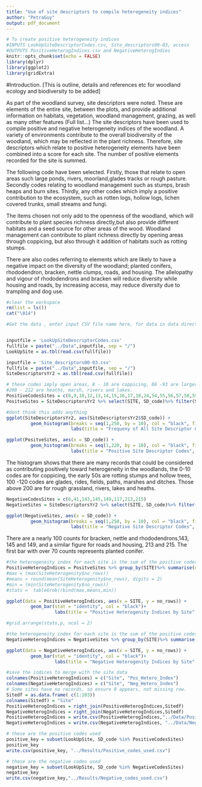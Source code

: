 ```yaml
---
title: "Use of site descriptors to compile heterogeneity indices"
author: "PetraGuy"
output: pdf_document
---
```


```r
# To create positive heterogeneity indices
#INPUTS LookUpSiteDescriptorCodes.csv, Site_descriptors00-03, access
#OUTPUTS PositiveHeterogIndices.csv and NegativeHeterogIndies
knitr::opts_chunk$set(echo = FALSE)
library(dplyr)
library(ggplot2)
library(gridExtra)
```

#Introduction.
[This is outline, details and references etc for woodland ecology and biodiversity to be added]

As part of the woodland survey, site descriptors were noted. These are elements of the entire site, between the plots, and provide additional information on habitats, vegetation, woodland management, grazing, as well as many other features (Full list...) The site descriptors have been used to compile positive and negative heterogeneity indices of the woodland. A variety of environments contribute to the overall biodiversity of the woodland, which may be reflected in the plant richness. Therefore, site descriptors which relate to positive heterogeneity elements have been combined into a score for each site. The number of positive elements recorded for the site is summed.

The following code have been selected. Firstly, those that relate to open areas such large ponds, rivers, moorland,glades tracks or rough pasture.  Secondly codes relating to woodland management such as stumps, brash heaps and burn sites.  Thirdly, any other codes which imply a positive contribution to the ecosystem, such as rotten logs, hollow logs, lichen covered trunks, small streams and fungi.

The items chosen not only add to the openness of the woodland, which will contribute to plant species richness directly,but also provide different habitats and a seed source for other areas of the wood. Woodland management can contribute to plant richness directly by opening areas through coppicing, but also through it addition of habitats such as rotting stumps. 

There are also codes referring to elements which are likely to have a negative impact on the diversity of the woodland; planted conifers, rhododendron, bracken, nettle clumps, roads, and housing. The allelopathy and vigour of rhododendrons and bracken will reduce diversity while housing and roads, by increasing access, may reduce diversity due to trampling and dog use. 

```r
#clear the workspace
rm(list = ls())
cat("\014")
```

```r
#Get the data , enter input CSV file name here, for data in data directory


inputfile = 'LookUpSiteDescriptorCodes.csv'
fullfile = paste("../Data",inputfile, sep = "/")
LookUpSite = as.tbl(read.csv(fullfile))

inputfile = 'Site_descriptors00-03.csv'
fullfile = paste("../Data",inputfile, sep = "/")
SiteDescriptorsYr2 = as.tbl(read.csv(fullfile))


```



```r
# these codes imply open areas, 8 - 10 are coppicing, 86 -93 are larger water features, 105-117 are glades and tracks
#208 - 212 are heaths, marsh, rivers and lakes.
PositiveCodesSites = c(8,9,10,12,13,14,15,16,17,18,24,54,55,56,57,58,59,61,62,63,64,65,86,87,88,89,90,91,92,93,105,106,107,108,109,110,111,112,113,114,115,116,150,151,152,153,157,158,208,209,210,211,212)
PositveSites = SiteDescriptorsYr2 %>% select(SITE, SD_code)%>% filter(SD_code %in% PositiveCodesSites)
```


```r
#dont think this adds anything
ggplot(SiteDescriptorsYr2, aes(SiteDescriptorsYr2$SD_code)) +
         geom_histogram(breaks = seq(1,250, by = 10), col = "black", fill = "green")+
                        labs(title = "Frequeny of All Site Descriptor Codes", x = "Site descriptor code", y = "Count")
```


```r
ggplot(PositveSites, aes(x = SD_code)) +
         geom_histogram(breaks = seq(1,220, by = 10), col = "black", fill = "green")+
                        labs(title = "Positive Site Descriptor Codes", x = "Site descriptor code", y = "Count in data")
```
The histogram shows that there are many records that could be considered as contributing positively toward heterogeneity in the woodlands, the 0-10 codes are for coppicing, the early 50s are rotting stumps and hollow trees, 100 -120 codes are glades, rides, fields, paths, marshes and ditches. Those above 200 are for rough grassland, rivers, lakes and heaths.


```r
NegativeCodesSites = c(6,41,143,145,149,117,213,215)
NegativeSites = SiteDescriptorsYr2 %>% select(SITE, SD_code)%>% filter(SD_code %in% NegativeCodesSites)
```


```r
ggplot(NegativeSites, aes(x = SD_code)) +
         geom_histogram(breaks = seq(1,250, by = 10), col = "black", fill = "green")+
                        labs(title = "Negative Site Descriptor Codes", x = "SD code", y = "Count in data")
```

There are a nearly 100 counts for bracken, nettle and rhododendrons,143, 145 and 149, and a similar figure for roads and housing, 213 and 215. The first bar with over 70 counts represents planted conifer.

```r
#the heterogeneity index for each site is the sum of the positive codes
PositiveHeterogIndices = PositveSites %>% group_by(SITE)%>% summarise(no_rows = length(SITE))
#max = (max(SiteHeterogenity$no_rows))
#means = round(mean(SiteHeterogenity$no_rows), digits = 2)
#min = (min(SiteHeterogenity$no_rows))
#stats =  tableGrob(rbind(max,means,min))

ggplot(data = PositiveHeterogIndices, aes(x = SITE, y = no_rows)) +
         geom_bar(stat = "identity", col = "black")+
                  labs(title = "Positive Heterogenity Indices by Site", x = "Site", y = "Number of positive codes")

#grid.arrange(stats,p, ncol = 2)

```

```r
#the heterogeneity index for each site is the sum of the positive codes
NegativeHeterogIndices = NegativeSites %>% group_by(SITE)%>% summarise(no_rows = length(SITE))

ggplot(data = NegativeHeterogIndices, aes(x = SITE, y = no_rows)) +
         geom_bar(stat = "identity", col = "black")+
                  labs(title = "Negative Heterogenity Indices by Site", x = "Site", y = "Number of negative codes")
```

```r
#save the indices to merge with the site data 
colnames(PositiveHeterogIndices) = c("Site", "Pos_Hetero_Index")
colnames(NegativeHeterogIndices) = c("Site", "Neg_Hetero_Index")
# Some sites have no records, so ensure 0 appears, not missing row.
Sitedf = as.data.frame( c(1:103))
colnames(Sitedf) = "Site"
PositiveHeterogIndices = right_join(PositiveHeterogIndices,Sitedf)
NegativeHeterogIndices = right_join(NegativeHeterogIndices,Sitedf)
PositiveHeterogIndices = write.csv(PositiveHeterogIndices,"../Data/PositiveHeterogIndices.csv")
NegativeHeterogIndices = write.csv(NegativeHeterogIndices, "../Data/NegativeHeterogIndices.csv")

```

```r
# these are the positive codes used
positive_key = subset(LookUpSite, SD_code %in% PositiveCodesSites)
positive_key
write.csv(positive_key, "../Results/Positive_codes_used.csv")
```
```r
# these are the negative codes used
negative_key = subset(LookUpSite, SD_code %in% NegativeCodesSites)
negative_key
write.csv(negative_key,"../Results/Negative_codes_used.csv")
```




